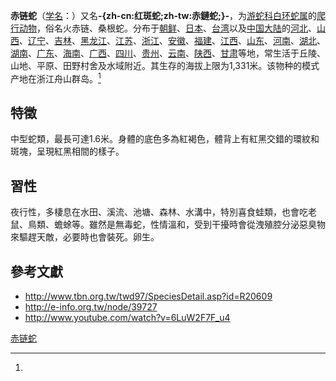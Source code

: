{{noteTA
|T=zh-cn:赤链蛇; zh-tw:紅斑蛇;
|1=zh-cn:赤链蛇; zh-tw:紅斑蛇;
|2=zh-cn:爬行纲; zh-tw:爬蟲綱;
|3=zh-cn:游蛇科; zh-tw:黃頷蛇科;
}}
{{Speciesbox
| name = 赤链蛇
| status = 
| status_system = 
| image = Dinodon rufozonatum in China 20130628.jpg
| genus = Lycodon
| species = rufozonatum
| authority = (Cantor, 1842)<ref name='id4612'>{{cite web| url =http://www.bioinfo.cn/db05/BjdwSpecies.php?action=view&id=4612| title =赤链蛇| work =《中国动物物种编目数据库》| publisher =中国科学院微生物研究所| author =中国科学院动物研究所| accessdate =2009-04-11| deadurl =yes| archiveurl =https://web.archive.org/web/20160305084113/http://www.bioinfo.cn/db05/BjdwSpecies.php?action=view&id=4612| archivedate =2016-03-05}}</ref>
}}

'''赤链蛇'''（[[学名|学名]]：{{lang|la|''Lycodon rufozonatum''}}）又名'''-{zh-cn:红斑蛇;zh-tw:赤鏈蛇;}-'''，为[[游蛇科|游蛇科]][[白环蛇属|白环蛇属]]的[[爬行动物|爬行动物]]，俗名火赤链、桑根蛇。分布于[[朝鲜|朝鲜]]、[[日本|日本]]、[[台湾|台湾]]以及[[中国大陆|中国大陆]]的[[河北|河北]]、[[山西|山西]]、[[辽宁|辽宁]]、[[吉林|吉林]]、[[黑龙江|黑龙江]]、[[江苏|江苏]]、[[浙江|浙江]]、[[安徽|安徽]]、[[福建|福建]]、[[江西|江西]]、[[山东|山东]]、[[河南|河南]]、[[湖北|湖北]]、[[湖南|湖南]]、[[广东|广东]]、[[海南|海南]]、[[广西|广西]]、[[四川|四川]]、[[贵州|贵州]]、[[云南|云南]]、[[陕西|陕西]]、[[甘肃|甘肃]]等地，常生活于丘陵、山地、平原、田野村舍及水域附近。其生存的海拔上限为1,331米。该物种的模式产地在浙江舟山群岛。<ref name='id4612'/>

==特徵==
中型蛇類，最長可達1.6米。身體的底色多為紅褐色，體背上有紅黑交錯的環紋和斑塊，呈現紅黑相間的樣子。

==習性==
夜行性，多棲息在水田、溪流、池塘、森林、水溝中，特別喜食蛙類，也會吃老鼠、鳥類、蟾蜍等。雖然是無毒蛇，性情溫和，受到干擾時會從洩殖腔分泌惡臭物來驅趕天敵，必要時也會裝死。卵生。

==參考文獻==
{{reflist}}
*http://www.tbn.org.tw/twd97/SpeciesDetail.asp?id=R20609{{dead link|date=2018年4月 |bot=InternetArchiveBot |fix-attempted=yes }}
*http://e-info.org.tw/node/39727 {{Wayback|url=http://e-info.org.tw/node/39727 |date=20200813140513 }}
*http://www.youtube.com/watch?v=6LuW2F7F_u4 {{Wayback|url=http://www.youtube.com/watch?v=6LuW2F7F_u4 |date=20160410120106 }}

{{Wikispecies|Dinodon rufozonatum}}
{{Taxonbar|from=Q1152359}}

[[Category:白環蛇屬|赤链蛇]]


{{蛇类小作品}}